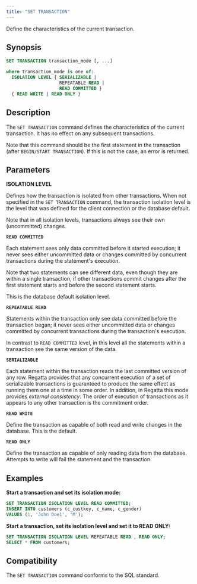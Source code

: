 ```yaml
---
title: "SET TRANSACTION"
---
```


Define the characteristics of the current transaction.

## Synopsis

```sql
SET TRANSACTION transaction_mode [, ...]

where transaction_mode is one of:
  ISOLATION LEVEL { SERIALIZABLE |
                    REPEATABLE READ |
                    READ COMMITTED }
  { READ WRITE | READ ONLY }
```

## Description

The `SET TRANSACTION` command defines the characteristics of the current transaction. It has no effect on any subsequent transactions.

Note that this command should be the first statement in the transaction (after `BEGIN/START TRANSACTION`). If this is not the case, an error is returned.

## Parameters

**ISOLATION LEVEL**

Defines how the transaction is isolated from other transactions. When not specified in the `SET TRANSACTION` command, the transaction isolation level is the level that was defined for the client connection or the database default.

Note that in all isolation levels, transactions always see their own (uncommitted) changes.

**`READ COMMITTED`**

Each statement sees only data committed before it started execution; it never sees either uncommitted data or changes committed by concurrent transactions during the statement's execution.

Note that two statements can see different data, even though they are within a single transaction, if other transactions commit changes after the first statement starts and before the second statement starts.

This is the database default isolation level.

**`REPEATABLE READ`**

Statements within the transaction only see data committed before the transaction began; it never sees either uncommitted data or changes committed by concurrent transactions during the transaction's execution.

In contrast to `READ COMMITTED` level, in this level all the statements within a transaction see the same version of the data.

**`SERIALIZABLE`**

Each statement within the transaction reads the last committed version of any row. Regatta provides that any concurrent execution of a set of serializable transactions is guaranteed to produce the same effect as running them one at a time in some order. In addition, in Regatta this mode provides _external consistency_: The order of execution of transactions as it appears to any other transaction is the commitment order.

**`READ WRITE`**

Define the transaction as capable of both read and write changes in the database. This is the default.

**`READ ONLY`**

Define the transaction as capable of only reading data from the database. Attempts to write will fail the statement and the transaction.

## Examples

**Start a transaction and set its isolation mode:**

```sql
SET TRANSACTION ISOLATION LEVEL READ COMMITTED;
INSERT INTO customers (c_custkey, c_name, c_gender)
VALUES (1, 'John Doe1', 'M');
```

**Start a transaction, set its isolation level and set it to READ ONLY:**

```sql
SET TRANSACTION ISOLATION LEVEL REPEATABLE READ , READ ONLY;
SELECT * FROM customers;
```

## Compatibility

The `SET TRANSACTION` command conforms to the SQL standard.